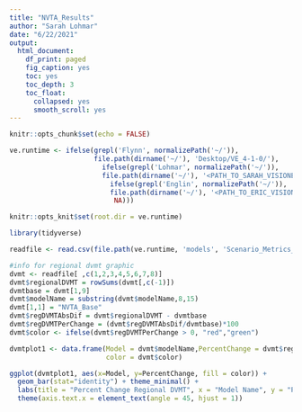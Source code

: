 ```yaml
---
title: "NVTA_Results"
author: "Sarah Lohmar"
date: "6/22/2021"
output:
  html_document:
    df_print: paged
    fig_caption: yes
    toc: yes
    toc_depth: 3
    toc_float:
      collapsed: yes
      smooth_scroll: yes
---
```


```r
knitr::opts_chunk$set(echo = FALSE)

ve.runtime <- ifelse(grepl('Flynn', normalizePath('~/')), 
                     file.path(dirname('~/'), 'Desktop/VE_4-1-0/'),
                       ifelse(grepl('Lohmar', normalizePath('~/')), 
                       file.path(dirname('~/'), '<PATH_TO_SARAH_VISIONEVAL>'),
                         ifelse(grepl('Englin', normalizePath('~/')), 
                         file.path(dirname('~/'), '<PATH_TO_ERIC_VISIONEVAL>'),
                          NA)))

knitr::opts_knit$set(root.dir = ve.runtime)

library(tidyverse)

```


```r
readfile <- read.csv(file.path(ve.runtime, 'models', 'Scenario_Metrics_Marea.csv'))

#info for regional dvmt graphic 
dvmt <- readfile[ ,c(1,2,3,4,5,6,7,8)]
dvmt$regionalDVMT = rowSums(dvmt[,c(-1)])
dvmtbase = dvmt[1,9]
dvmt$modelName = substring(dvmt$modelName,8,15)
dvmt[1,1] = "NVTA_Base"
dvmt$regDVMTAbsDif = dvmt$regionalDVMT - dvmtbase
dvmt$regDVMTPerChange = (dvmt$regDVMTAbsDif/dvmtbase)*100
dvmt$color <- ifelse(dvmt$regDVMTPerChange > 0, "red","green")

dvmtplot1 <- data.frame(Model = dvmt$modelName,PercentChange = dvmt$regDVMTPerChange, 
                        color = dvmt$color)

ggplot(dvmtplot1, aes(x=Model, y=PercentChange, fill = color)) + 
  geom_bar(stat="identity") + theme_minimal() +
  labs(title = "Percent Change Regional DVMT", x = "Model Name", y = "Percent Change")+
  theme(axis.text.x = element_text(angle = 45, hjust = 1))

```